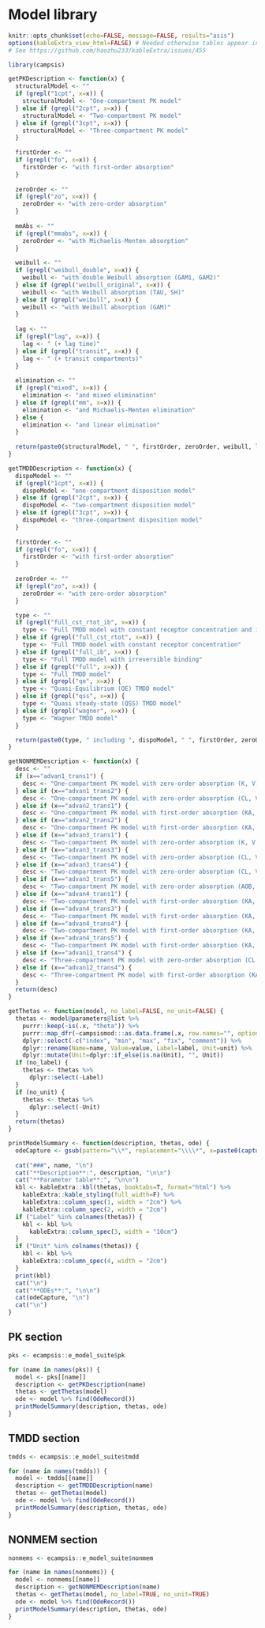 # Model library

```r
knitr::opts_chunk$set(echo=FALSE, message=FALSE, results="asis")
options(kableExtra_view_html=FALSE) # Needed otherwise tables appear in Viewer only (not in html files)
# See https://github.com/haozhu233/kableExtra/issues/455
```

```r
library(campsis)

getPKDescription <- function(x) {
  structuralModel <- ""
  if (grepl("1cpt", x=x)) {
    structuralModel <- "One-compartment PK model"
  } else if (grepl("2cpt", x=x)) {
    structuralModel <- "Two-compartment PK model"
  } else if (grepl("3cpt", x=x)) {
    structuralModel <- "Three-compartment PK model"
  }
  
  firstOrder <- ""
  if (grepl("fo", x=x)) {
    firstOrder <- "with first-order absorption"
  }
  
  zeroOrder <- ""
  if (grepl("zo", x=x)) {
    zeroOrder <- "with zero-order absorption"
  }
  
  mmAbs <- ""
  if (grepl("mmabs", x=x)) {
    zeroOrder <- "with Michaelis-Menten absorption"
  }
  
  weibull <- ""
  if (grepl("weibull_double", x=x)) {
    weibull <- "with double Weibull absorption (GAM1, GAM2)"
  } else if (grepl("weibull_original", x=x)) {
    weibull <- "with Weibull absorption (TAU, SH)"
  } else if (grepl("weibull", x=x)) {
    weibull <- "with Weibull absorption (GAM)"
  }
  
  lag <- ""
  if (grepl("lag", x=x)) {
    lag <- " (+ lag time)"
  } else if (grepl("transit", x=x)) {
    lag <- " (+ transit compartments)"
  }
  
  elimination <- ""
  if (grepl("mixed", x=x)) {
    elimination <- "and mixed elimination"
  } else if (grepl("mm", x=x)) {
    elimination <- "and Michaelis-Menten elimination"
  } else {
    elimination <- "and linear elimination"
  }
  
  return(paste0(structuralModel, " ", firstOrder, zeroOrder, weibull, lag, " ", elimination))
}

getTMDDDescription <- function(x) {
  dispoModel <- ""
  if (grepl("1cpt", x=x)) {
    dispoModel <- "one-compartment disposition model"
  } else if (grepl("2cpt", x=x)) {
    dispoModel <- "two-compartment disposition model"
  } else if (grepl("3cpt", x=x)) {
    dispoModel <- "three-compartment disposition model"
  }
  
  firstOrder <- ""
  if (grepl("fo", x=x)) {
    firstOrder <- "with first-order absorption"
  }
  
  zeroOrder <- ""
  if (grepl("zo", x=x)) {
    zeroOrder <- "with zero-order absorption"
  }

  type <- ""
  if (grepl("full_cst_rtot_ib", x=x)) {
    type <- "Full TMDD model with constant receptor concentration and irreversible binding"
  } else if (grepl("full_cst_rtot", x=x)) {
    type <- "Full TMDD model with constant receptor concentration"
  } else if (grepl("full_ib", x=x)) {
    type <- "Full TMDD model with irreversible binding"
  } else if (grepl("full", x=x)) {
    type <- "Full TMDD model"
  } else if (grepl("qe", x=x)) {
    type <- "Quasi-Equilibrium (QE) TMDD model"
  } else if (grepl("qss", x=x)) {
    type <- "Quasi steady-state (QSS) TMDD model"
  } else if (grepl("wagner", x=x)) {
    type <- "Wagner TMDD model"
  }

  return(paste0(type, " including ", dispoModel, " ", firstOrder, zeroOrder))
}

getNONMEMDescription <- function(x) {
  desc <- ""
  if (x=="advan1_trans1") {
    desc <- "One-compartment PK model with zero-order absorption (K, V)"
  } else if (x=="advan1_trans2") {
    desc <- "One-compartment PK model with zero-order absorption (CL, V)"
  } else if (x=="advan2_trans1") {
    desc <- "One-compartment PK model with first-order absorption (KA, K, V)"
  } else if (x=="advan2_trans2") {
    desc <- "One-compartment PK model with first-order absorption (KA, CL, V)"
  } else if (x=="advan3_trans1") {
    desc <- "Two-compartment PK model with zero-order absorption (K, V, K12, K21)"
  } else if (x=="advan3_trans3") {
    desc <- "Two-compartment PK model with zero-order absorption (CL, V, Q, VSS)"
  } else if (x=="advan3_trans4") {
    desc <- "Two-compartment PK model with zero-order absorption (CL, V1, V2, Q)"
  } else if (x=="advan3_trans5") {
    desc <- "Two-compartment PK model with zero-order absorption (AOB, ALPHA, BETA)"
  } else if (x=="advan4_trans1") {
    desc <- "Two-compartment PK model with first-order absorption (KA, K, V, K23, K32)"
  } else if (x=="advan4_trans3") {
    desc <- "Two-compartment PK model with first-order absorption (KA, CL, V, Q, VSS)"
  } else if (x=="advan4_trans4") {
    desc <- "Two-compartment PK model with first-order absorption (KA, CL, V2, V3, Q)"
  } else if (x=="advan4_trans5") {
    desc <- "Two-compartment PK model with first-order absorption (KA, AOB, ALPHA, BETA)"
  } else if (x=="advan11_trans4") {
    desc <- "Three-compartment PK model with zero-order absorption (CL, V1, V2, V3, Q2, Q3)"
  } else if (x=="advan12_trans4") {
    desc <- "Three-compartment PK model with first-order absorption (KA, CL, V1, V2, V3, Q2, Q3)"
  }
  return(desc)
}

getThetas <- function(model, no_label=FALSE, no_unit=FALSE) {
  thetas <- model@parameters@list %>%
    purrr::keep(~is(.x, "theta")) %>%
    purrr::map_dfr(~campsismod:::as.data.frame(.x, row.names="", optional=FALSE)) %>%
    dplyr::select(-c("index", "min", "max", "fix", "comment")) %>%
    dplyr::rename(Name=name, Value=value, Label=label, Unit=unit) %>%
    dplyr::mutate(Unit=dplyr::if_else(is.na(Unit), "", Unit))
  if (no_label) {
    thetas <- thetas %>%
      dplyr::select(-Label)
  }
  if (no_unit) {
    thetas <- thetas %>%
      dplyr::select(-Unit)
  }
  return(thetas)
}

printModelSummary <- function(description, thetas, ode) {
  odeCapture <- gsub(pattern="\\*", replacement="\\\\*", x=paste0(capture.output(print(ode))[-1], collapse="<BR>"))
  
  cat("###", name, "\n")
  cat("**Description**:", description, "\n\n")
  cat("**Parameter table**:", "\n\n")
  kbl <- kableExtra::kbl(thetas, booktabs=T, format="html") %>%
    kableExtra::kable_styling(full_width=F) %>%
    kableExtra::column_spec(1, width = "2cm") %>%
    kableExtra::column_spec(2, width = "2cm")
  if ("Label" %in% colnames(thetas)) {
    kbl <- kbl %>%
      kableExtra::column_spec(3, width = "10cm")
  }
  if ("Unit" %in% colnames(thetas)) {
    kbl <- kbl %>% 
    kableExtra::column_spec(4, width = "2cm")
  }
  print(kbl)
  cat("\n")
  cat("**ODEs**:", "\n\n")
  cat(odeCapture, "\n")
  cat("\n")
}

```

## PK section

```r
pks <- ecampsis::e_model_suite$pk

for (name in names(pks)) {
  model <- pks[[name]]
  description <- getPKDescription(name)
  thetas <- getThetas(model)
  ode <- model %>% find(OdeRecord())
  printModelSummary(description, thetas, ode)
}
```

## TMDD section

```r
tmdds <- ecampsis::e_model_suite$tmdd

for (name in names(tmdds)) {
  model <- tmdds[[name]]
  description <- getTMDDDescription(name)
  thetas <- getThetas(model)
  ode <- model %>% find(OdeRecord())
  printModelSummary(description, thetas, ode)
}
```

## NONMEM section

```r
nonmems <- ecampsis::e_model_suite$nonmem

for (name in names(nonmems)) {
  model <- nonmems[[name]]
  description <- getNONMEMDescription(name)
  thetas <- getThetas(model, no_label=TRUE, no_unit=TRUE)
  ode <- model %>% find(OdeRecord())
  printModelSummary(description, thetas, ode)
}
```
